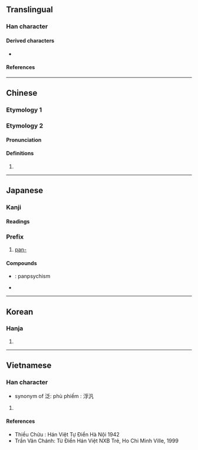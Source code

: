 {{also|泛}}
{{character info/new}}
==Translingual==

===Han character===
{{Han char|rn=85|rad=水|as=03|sn=6|four=37110|canj=EHNI|ids=⿰氵凡}}

====Derived characters====
* {{l|mul|[[𭈠]], [[𣓦]], [[𥁷]]}}

====References====
{{Han ref|kx=0604.150|dkj=17120|dj=0998.100|hdz=31553.020|uh=6C4E}}

----

==Chinese==
{{zh-forms}}

===Etymology 1===
{{zh-see|泛|v}}

===Etymology 2===

====Pronunciation====
{{zh-pron
|m=fàn
|cat=pn
}}

====Definitions====
{{zh-hanzi}}

# {{surname|lang=zh}}

----

==Japanese==

===Kanji===
{{ja-kanji|grade=|rs=水03}}

====Readings====
{{ja-readings
|goon=ほん
|kanon=はん
|on=ふう, ほう, ぶ
|kun=ただよ-う, ひろ-い
|nanori=ひろし, ひろ, みな
}}

===Prefix===
{{ja-pos|prefix|はん}}

# [[pan-]]

====Compounds====
* {{ja-r|汎心論|はんしんろん}}: panpsychism
* {{ja-r|汎神論|はんしんろん}}

----

==Korean==

===Hanja===
{{ko-hanja|hangeul=[[범]], [[봉]]|eumhun=|rv=beom, bong|mr=pŏm, pong|y=pem, pong}}

# {{defn|lang=ko|sort=水03}}

----

==Vietnamese==

===Han character===
{{vi-hantu|[[phiếm]]|rs=水03}}

* synonym of 泛: phù phiếm : 浮汎

# {{defn|lang=vi|sort=水03}}

====References====
* Thiều Chửu : Hán Việt Tự Điển Hà Nội 1942
* Trần Văn Chánh: Từ Điển Hán Việt NXB Trẻ, Ho Chi Minh Ville, 1999